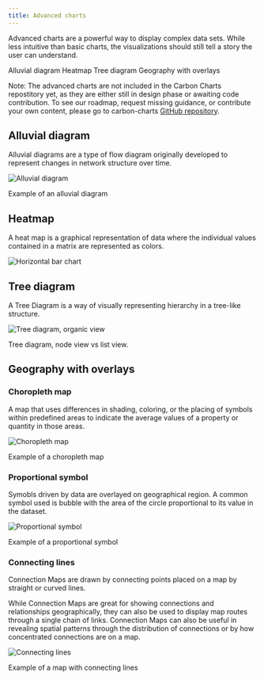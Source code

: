 ```yaml
---
title: Advanced charts
---
```


<PageDescription>

Advanced charts are a powerful way to display complex data sets. While less intuitive than basic charts, the visualizations should still tell a story the user can understand.

</PageDescription>

<AnchorLinks>

<AnchorLink>Alluvial diagram</AnchorLink>
<AnchorLink>Heatmap</AnchorLink>
<AnchorLink>Tree diagram</AnchorLink>
<AnchorLink>Geography with overlays</AnchorLink>

</AnchorLinks>

<InlineNotification kind="warning">

Note: The advanced charts are not included in the Carbon Charts repostitory yet, as they are either still in design phase or awaiting code contribution. To see our roadmap, request missing guidance, or contribute your own content, please go to carbon-charts [GitHub repository](https://github.com/carbon-design-system/carbon-charts).

</InlineNotification>

## Alluvial diagram

Alluvial diagrams are a type of flow diagram originally developed to represent changes in network structure over time.

<Row>
<Column  colLg={8} colMd={6} colSm={4} >

![Alluvial diagram](images/charts-adv-alluvial.png)

<Caption>Example of an alluvial diagram</Caption>

</Column>
</Row>

## Heatmap

A heat map is a graphical representation of data where the individual values contained in a matrix are represented as colors.

<Row>
<Column  colLg={8} colMd={6} colSm={4} >

![Horizontal bar chart](images/charts-adv-heatmap.png)

</Column>
</Row>

## Tree diagram

A Tree Diagram is a way of visually representing hierarchy in a tree-like structure.

<Row>
<Column  colLg={8} colMd={6} colSm={4} >

![Tree diagram, organic view](images/charts-adv-tree4.png)

<Caption>Tree diagram, node view vs list view. </Caption>

</Column>
</Row>

## Geography with overlays

### Choropleth map

A map that uses differences in shading, coloring, or the placing of symbols within predefined areas to indicate the average values of a property or quantity in those areas.

<Row>
<Column  colLg={8} colMd={6} colSm={4} >

![Choropleth map](images/charts-adv-choropleth.png)

<Caption>Example of a choropleth map</Caption>

</Column>
</Row>

### Proportional symbol

Symobls driven by data are overlayed on geographical region. A common symbol used is bubble with the area of the circle proportional to its value in the dataset.

<Row>
<Column  colLg={8} colMd={6} colSm={4} >

![Proportional symbol](images/charts-adv-proportion.png)

<Caption>Example of a proportional symbol</Caption>

</Column>
</Row>

### Connecting lines

Connection Maps are drawn by connecting points placed on a map by straight or curved lines.

While Connection Maps are great for showing connections and relationships geographically, they can also be used to display map routes through a single chain of links. Connection Maps can also be useful in revealing spatial patterns through the distribution of connections or by how concentrated connections are on a map.

<Row>
<Column  colLg={8} colMd={6} colSm={4} >

![Connecting lines](images/charts-adv-connecting.png)

<Caption>Example of a map with connecting lines</Caption>

</Column>
</Row>
